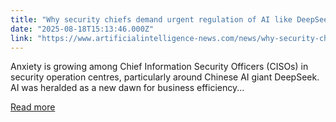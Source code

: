 ```yaml
---
title: "Why security chiefs demand urgent regulation of AI like DeepSeek"
date: "2025-08-18T15:13:46.000Z"
link: "https://www.artificialintelligence-news.com/news/why-security-chiefs-demand-urgent-regulation-of-ai-like-deepseek/"
---
```


Anxiety is growing among Chief Information Security Officers (CISOs) in security operation centres, particularly around Chinese AI giant DeepSeek. AI was heralded as a new dawn for business efficiency...

[Read more](https://www.artificialintelligence-news.com/news/why-security-chiefs-demand-urgent-regulation-of-ai-like-deepseek/)
